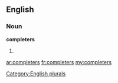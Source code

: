 ==English==

===Noun===
'''completers'''

# {{plural of|[[completer]]}}

[[Category:English plurals]]

[[ar:completers]]
[[fr:completers]]
[[my:completers]]